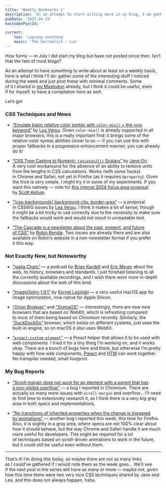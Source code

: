 ```yaml
---
title: 'Weekly Bookmarks 1'
description: 'In an attempt to start writing more in my blog, I am gathering some of the bookmarks I found important in this weekly post.'
pubDate: '2023-10-15'
mastodonPostId: ''

current:
	tea: 'Lapsang souchong'
	music: 'The Surrealist — Lux'
---
```


How funny — in July I did start my blog but have not posted since then. Isn’t that the fate of most blogs?

As an attempt to have _something_ to write about at least on a weekly basis, here is what I think I’ll do: gather some of the interesting stuff I noticed during the week and just post these with minimal comments. Some of it I shared in [my Mastodon](https://front-end.social/@kizu) already, but I think it could be useful, even if for myself, to have a compilation here as well.

Let’s go!


### CSS Techniques and News

- [“<u>Emulate basic relative color syntax with `color-mix()` + the `none` keyword</u>”](https://codepen.io/leaverou/pen/gOZZQZb?editors=1100) by [Lea Verou](https://lea.verou.me/). Given `color-mix()` is already supported in all major browsers, this is a really important find: it brings some of the relative color syntax abilities closer to us — if you can use this with proper fallbacks in a progressive enhancement manner, you can already do it!

- [“<u>CSS Type Casting to Numeric: `tan(atan2())` Scalars</u>”](https://dev.to/janeori/css-type-casting-to-numeric-tanatan2-scalars-582j) by [Jane Ori](http://propjockey.io/). A very cool workaround for the absence of an ability to remove units from the lengths in CSS calculations. Works (with some hacks) in Chrome and Safari, not yet in Firefox (as it requires `@property`). Given the trick is very simple, I might try it in some of my experiments. If you want this natively — vote for [this interop 2024 focus area proposal](https://github.com/web-platform-tests/interop/issues/513) by [Scott Kellum](https://scottkellum.com/).

- [“<u>[css-backgrounds] background-clip: border-area</u>”](https://github.com/w3c/csswg-drafts/issues/9456) — a proposal in CSSWG issues by [Lea Verou](https://lea.verou.me/). I think it makes a lot of sense, though it might be a bit tricky to use correctly due to the necessity to make sure the fallbacks would work and would not result in unreadable text.

- [“<u>The Cascade is a newsletter about the past, present, and future of CSS</u>”](https://robinrendle.com/the-cascade/) by [Robin Rendle](https://robinrendle.com/). Two issues are already there and are also available on Robin’s website in a non-newsletter format if you prefer it this way.


### Not Exactly New, but Noteworthy

- [“<u>Igalia Chats</u>”](https://www.igalia.com/24-7/chats) — a podcast by [Brian Kardell](https://bkardell.com/) and [Eric Meyer](https://meyerweb.com/) about the web, its history, browsers and standards. I just finished listening to all the currently available recordings, and I wish there were more in-depth discussions about the web of this kind.

- [“<u>ImageOptim 1.9.1</u>”](https://imageoptim.com/changelog.html#v1.9.1) by [Kornel Lesiński](https://kornel.ski/) — a very useful macOS app for image optimization, now native for Apple Silicon.

- [“<u>Orion Browser</u>”](https://browser.kagi.com/) and [“<u>SigmaOS</u>”](https://sigmaos.com/) — interestingly, there are now new browsers that are based on WebKit, which is refreshing compared to most of them being based on Chromium recently. Similarly, the [“<u>DuckDuckGo</u>”](https://duckduckgo.com/duckduckgo-help-pages/get-duckduckgo/get-duckduckgo-browser-on-mac/) browser, which exists on different systems, just uses the built-in engine, so on macOS it also uses WebKit.

- [“<u>`preact-custom-element`</u>”](https://github.com/preactjs/preact-custom-element) — a Preact helper that allows it to be used with web components. I tried it for a tiny thing I’m working on, and it works okay. There are a bunch of bugs here and there, but otherwise I’m pretty happy with how web components, [Preact](https://preactjs.com/) and [HTM](https://github.com/developit/htm) can work together. No transpiler needed, small footprint.


### My Bug Reports

- [“<u>Scroll-margin does not work for an element with a parent that has a non-visible overflow</u>”](https://bugs.chromium.org/p/chromium/issues/detail?id=1492209) — a bug I reported in Chromium. There are actually so many more issues with `scroll-margin` and overflow… I’ll need to find time to extensively research it, as I think there is a very big gray area in both specs and implementations.

- [“<u>No transitions of inherited properties when the change is triggered by animations</u>”](https://bugzilla.mozilla.org/show_bug.cgi?id=1858786) — another bug I reported this week, this time for Firefox. Also, it is slightly in a gray area, where specs are not 100% clear about how it should behave, but the way Chrome and Safari handle it are much more useful for developers. This might be required for a lot of techniques based on scroll-driven animations to work in the future, but it could still be useful even without them.


- - -

That’s it! I’m doing this today, so maybe there are not as many links as I could’ve gathered if I would note them as the week goes… We’ll see if the next post in the series will have as many or more — maybe not, given how this time there were two very nice CSS techniques shared by Jane and Lea, and this does not always happen, haha.
